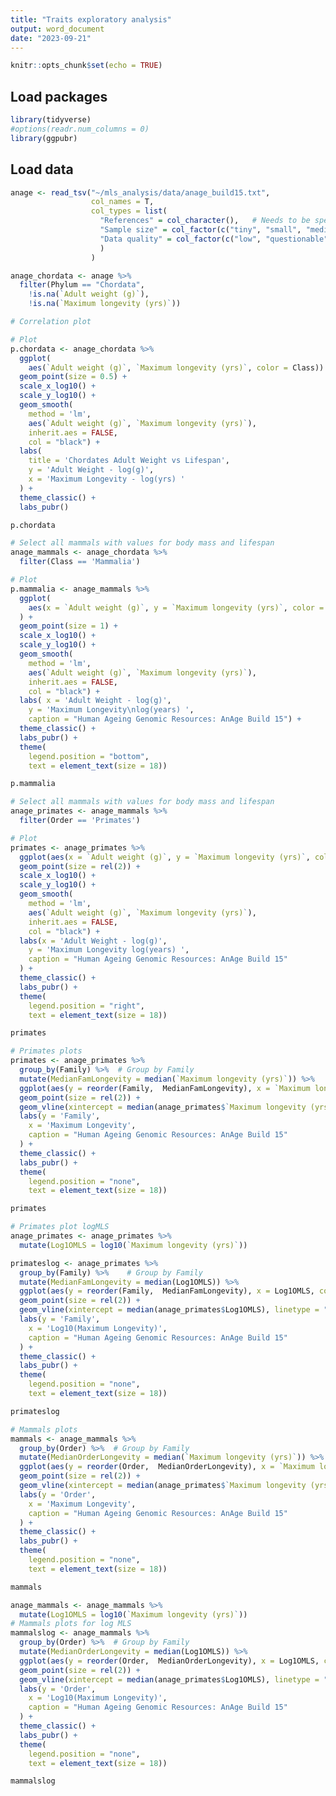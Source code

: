 ```yaml
---
title: "Traits exploratory analysis"
output: word_document
date: "2023-09-21"
---
```


```r
knitr::opts_chunk$set(echo = TRUE)
```

## Load packages

```r
library(tidyverse)
#options(readr.num_columns = 0)
library(ggpubr)
```

## Load data

```r
anage <- read_tsv("~/mls_analysis/data/anage_build15.txt", 
                  col_names = T, 
                  col_types = list(
                    "References" = col_character(),   # Needs to be specified or else its interpreted as <int>
                    "Sample size" = col_factor(c("tiny", "small", "medium", "large", "huge"), ordered = T),
                    "Data quality" = col_factor(c("low", "questionable", "acceptable", "high"), ordered = T)
                    )
                  )
```


```r
anage_chordata <- anage %>% 
  filter(Phylum == "Chordata",
    !is.na(`Adult weight (g)`),
    !is.na(`Maximum longevity (yrs)`))

# Correlation plot
```


```r
# Plot
p.chordata <- anage_chordata %>% 
  ggplot(
    aes(`Adult weight (g)`, `Maximum longevity (yrs)`, color = Class)) +
  geom_point(size = 0.5) +
  scale_x_log10() +
  scale_y_log10() +
  geom_smooth(
    method = 'lm', 
    aes(`Adult weight (g)`, `Maximum longevity (yrs)`), 
    inherit.aes = FALSE,
    col = "black") +
  labs(
    title = 'Chordates Adult Weight vs Lifespan',
    y = 'Adult Weight - log(g)',
    x = 'Maximum Longevity - log(yrs) '
  ) +
  theme_classic() + 
  labs_pubr()

p.chordata
```

```r
# Select all mammals with values for body mass and lifespan
anage_mammals <- anage_chordata %>% 
  filter(Class == 'Mammalia')

# Plot
p.mammalia <- anage_mammals %>% 
  ggplot(
    aes(x = `Adult weight (g)`, y = `Maximum longevity (yrs)`, color = Order, text = str_glue("Common Name: {`Common name`}<br>Data Quality: {`Data quality`}<br>Sample size: {`Sample size`}"))
  ) +
  geom_point(size = 1) +
  scale_x_log10() +
  scale_y_log10() +
  geom_smooth(
    method = 'lm', 
    aes(`Adult weight (g)`, `Maximum longevity (yrs)`), 
    inherit.aes = FALSE,
    col = "black") +
  labs( x = 'Adult Weight - log(g)',
    y = 'Maximum Longevity\nlog(years) ',
    caption = "Human Ageing Genomic Resources: AnAge Build 15") +
  theme_classic() + 
  labs_pubr() +
  theme(
    legend.position = "bottom",
    text = element_text(size = 18))

p.mammalia
```

```r
# Select all mammals with values for body mass and lifespan
anage_primates <- anage_mammals %>% 
  filter(Order == 'Primates')

# Plot
primates <- anage_primates %>% 
  ggplot(aes(x = `Adult weight (g)`, y = `Maximum longevity (yrs)`, color = Family, text = str_glue("Common Name: {`Common name`}<br>Data Quality: {`Data quality`}<br>Sample size: {`Sample size`}"))) +
  geom_point(size = rel(2)) +
  scale_x_log10() +
  scale_y_log10() +
  geom_smooth(
    method = 'lm', 
    aes(`Adult weight (g)`, `Maximum longevity (yrs)`), 
    inherit.aes = FALSE,
    col = "black") +
  labs(x = 'Adult Weight - log(g)',
    y = 'Maximum Longevity log(years) ',
    caption = "Human Ageing Genomic Resources: AnAge Build 15"
  ) +
  theme_classic() + 
  labs_pubr() +
  theme(
    legend.position = "right",
    text = element_text(size = 18))

primates
```

```r
# Primates plots
primates <- anage_primates %>% 
  group_by(Family) %>%  # Group by Family
  mutate(MedianFamLongevity = median(`Maximum longevity (yrs)`)) %>% 
  ggplot(aes(y = reorder(Family,  MedianFamLongevity), x = `Maximum longevity (yrs)`, color = Family)) +
  geom_point(size = rel(2)) +
  geom_vline(xintercept = median(anage_primates$`Maximum longevity (yrs)`), linetype = "dashed", color = "grey", size = 1) +
  labs(y = 'Family',
    x = 'Maximum Longevity',
    caption = "Human Ageing Genomic Resources: AnAge Build 15"
  ) +
  theme_classic() + 
  labs_pubr() +
  theme(
    legend.position = "none",
    text = element_text(size = 18)) 

primates
```




```r
# Primates plot logMLS
anage_primates <- anage_primates %>% 
  mutate(Log1OMLS = log10(`Maximum longevity (yrs)`)) 
```

```r
primateslog <- anage_primates %>%   
  group_by(Family) %>%    # Group by Family
  mutate(MedianFamLongevity = median(Log1OMLS)) %>% 
  ggplot(aes(y = reorder(Family,  MedianFamLongevity), x = Log1OMLS, color = Family)) +
  geom_point(size = rel(2)) +
  geom_vline(xintercept = median(anage_primates$Log1OMLS), linetype = "dashed", color = "grey", size = 1) +
  labs(y = 'Family',
    x = 'Log10(Maximum Longevity)',
    caption = "Human Ageing Genomic Resources: AnAge Build 15"
  ) +
  theme_classic() + 
  labs_pubr() +
  theme(
    legend.position = "none",
    text = element_text(size = 18)) 

primateslog
```


```r
# Mammals plots
mammals <- anage_mammals %>% 
  group_by(Order) %>%  # Group by Family
  mutate(MedianOrderLongevity = median(`Maximum longevity (yrs)`)) %>% 
  ggplot(aes(y = reorder(Order,  MedianOrderLongevity), x = `Maximum longevity (yrs)`, color = Order)) +
  geom_point(size = rel(2)) +
  geom_vline(xintercept = median(anage_primates$`Maximum longevity (yrs)`), linetype = "dashed", color = "grey", size = 1) +
  labs(y = 'Order',
    x = 'Maximum Longevity',
    caption = "Human Ageing Genomic Resources: AnAge Build 15"
  ) +
  theme_classic() + 
  labs_pubr() +
  theme(
    legend.position = "none",
    text = element_text(size = 18)) 

mammals
```


```r
anage_mammals <- anage_mammals %>% 
  mutate(Log1OMLS = log10(`Maximum longevity (yrs)`)) 
# Mammals plots for log MLS
mammalslog <- anage_mammals %>% 
  group_by(Order) %>%  # Group by Family
  mutate(MedianOrderLongevity = median(Log1OMLS)) %>% 
  ggplot(aes(y = reorder(Order,  MedianOrderLongevity), x = Log1OMLS, color = Order)) +
  geom_point(size = rel(2)) +
  geom_vline(xintercept = median(anage_primates$Log1OMLS), linetype = "dashed", color = "grey", size = 1) +
  labs(y = 'Order',
    x = 'Log10(Maximum Longevity)',
    caption = "Human Ageing Genomic Resources: AnAge Build 15"
  ) +
  theme_classic() + 
  labs_pubr() +
  theme(
    legend.position = "none",
    text = element_text(size = 18)) 

mammalslog
```


